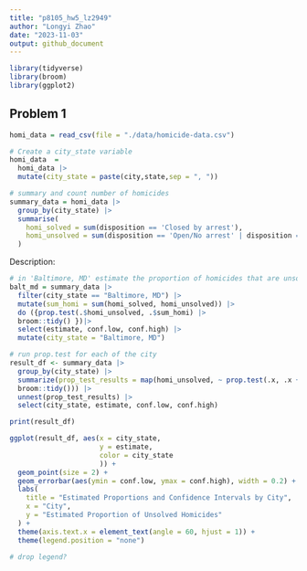 ```yaml
---
title: "p8105_hw5_lz2949"
author: "Longyi Zhao"
date: "2023-11-03"
output: github_document
---
```


```r
library(tidyverse)
library(broom)
library(ggplot2)
```

## Problem 1
```r
homi_data = read_csv(file = "./data/homicide-data.csv")
```

```r
# Create a city_state variable
homi_data  = 
  homi_data |>
  mutate(city_state = paste(city,state,sep = ", "))

# summary and count number of homicides 
summary_data = homi_data |>
  group_by(city_state) |>
  summarise(
    homi_solved = sum(disposition == 'Closed by arrest'),
    homi_unsolved = sum(disposition == 'Open/No arrest' | disposition == 'Closed without arrest')
  )

```
Description: 

```r
# in 'Baltimore, MD' estimate the proportion of homicides that are unsolved. 
balt_md = summary_data |>
  filter(city_state == "Baltimore, MD") |>
  mutate(sum_homi = sum(homi_solved, homi_unsolved)) |>
  do ({prop.test(.$homi_unsolved, .$sum_homi) |>
  broom::tidy() })|>
  select(estimate, conf.low, conf.high) |>
  mutate(city_state = "Baltimore, MD") 
```

```r
# run prop.test for each of the city
result_df <- summary_data |>
  group_by(city_state) |>
  summarize(prop_test_results = map(homi_unsolved, ~ prop.test(.x, .x +homi_solved) |>
  broom::tidy())) |>
  unnest(prop_test_results) |>
  select(city_state, estimate, conf.low, conf.high) 

print(result_df)
```

```r
ggplot(result_df, aes(x = city_state, 
                      y = estimate, 
                      color = city_state
                      )) +
  geom_point(size = 2) +
  geom_errorbar(aes(ymin = conf.low, ymax = conf.high), width = 0.2) +
  labs(
    title = "Estimated Proportions and Confidence Intervals by City",
    x = "City",
    y = "Estimated Proportion of Unsolved Homicides"
  ) +
  theme(axis.text.x = element_text(angle = 60, hjust = 1)) +
  theme(legend.position = "none")

# drop legend?
```


